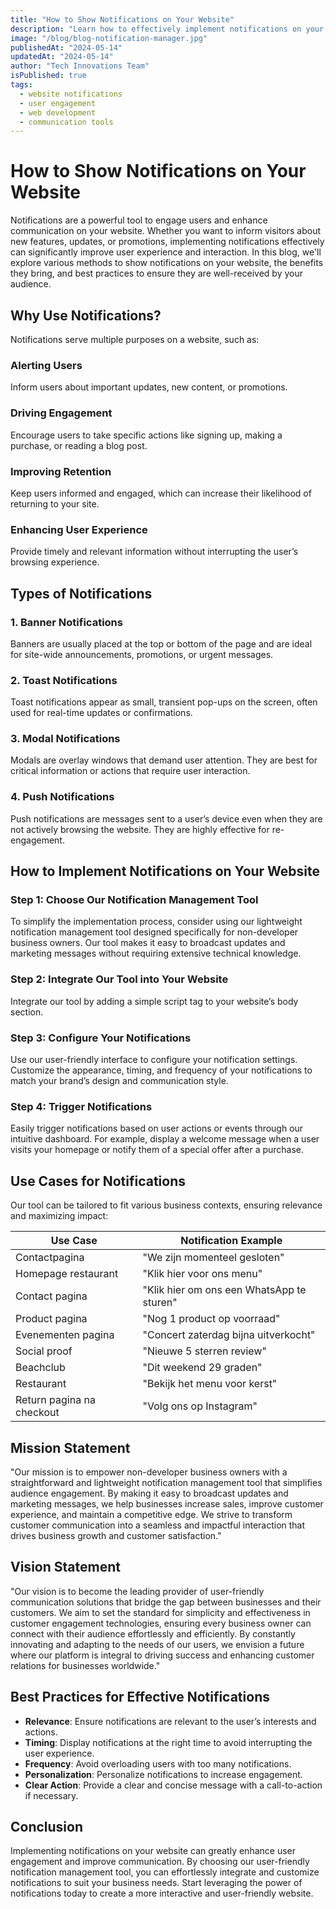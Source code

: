 ```yaml
---
title: "How to Show Notifications on Your Website"
description: "Learn how to effectively implement notifications on your website to enhance user engagement and improve communication."
image: "/blog/blog-notification-manager.jpg"
publishedAt: "2024-05-14"
updatedAt: "2024-05-14"
author: "Tech Innovations Team"
isPublished: true
tags:
  - website notifications
  - user engagement
  - web development
  - communication tools
---
```


# How to Show Notifications on Your Website

Notifications are a powerful tool to engage users and enhance communication on your website. Whether you want to inform visitors about new features, updates, or promotions, implementing notifications effectively can significantly improve user experience and interaction. In this blog, we'll explore various methods to show notifications on your website, the benefits they bring, and best practices to ensure they are well-received by your audience.

## Why Use Notifications?

Notifications serve multiple purposes on a website, such as:

### Alerting Users

Inform users about important updates, new content, or promotions.

### Driving Engagement

Encourage users to take specific actions like signing up, making a purchase, or reading a blog post.

### Improving Retention

Keep users informed and engaged, which can increase their likelihood of returning to your site.

### Enhancing User Experience

Provide timely and relevant information without interrupting the user’s browsing experience.

## Types of Notifications

### 1. Banner Notifications

Banners are usually placed at the top or bottom of the page and are ideal for site-wide announcements, promotions, or urgent messages.

### 2. Toast Notifications

Toast notifications appear as small, transient pop-ups on the screen, often used for real-time updates or confirmations.

### 3. Modal Notifications

Modals are overlay windows that demand user attention. They are best for critical information or actions that require user interaction.

### 4. Push Notifications

Push notifications are messages sent to a user’s device even when they are not actively browsing the website. They are highly effective for re-engagement.

## How to Implement Notifications on Your Website

### Step 1: Choose Our Notification Management Tool

To simplify the implementation process, consider using our lightweight notification management tool designed specifically for non-developer business owners. Our tool makes it easy to broadcast updates and marketing messages without requiring extensive technical knowledge.

### Step 2: Integrate Our Tool into Your Website

Integrate our tool by adding a simple script tag to your website’s body section.

### Step 3: Configure Your Notifications

Use our user-friendly interface to configure your notification settings. Customize the appearance, timing, and frequency of your notifications to match your brand’s design and communication style.

### Step 4: Trigger Notifications

Easily trigger notifications based on user actions or events through our intuitive dashboard. For example, display a welcome message when a user visits your homepage or notify them of a special offer after a purchase.

## Use Cases for Notifications

Our tool can be tailored to fit various business contexts, ensuring relevance and maximizing impact:

| Use Case                  | Notification Example                      |
| ------------------------- | ----------------------------------------- |
| Contactpagina             | "We zijn momenteel gesloten"              |
| Homepage restaurant       | "Klik hier voor ons menu"                 |
| Contact pagina            | "Klik hier om ons een WhatsApp te sturen" |
| Product pagina            | "Nog 1 product op voorraad"               |
| Evenementen pagina        | "Concert zaterdag bijna uitverkocht"      |
| Social proof              | "Nieuwe 5 sterren review"                 |
| Beachclub                 | "Dit weekend 29 graden"                   |
| Restaurant                | "Bekijk het menu voor kerst"              |
| Return pagina na checkout | "Volg ons op Instagram"                   |

## Mission Statement

"Our mission is to empower non-developer business owners with a straightforward and lightweight notification management tool that simplifies audience engagement. By making it easy to broadcast updates and marketing messages, we help businesses increase sales, improve customer experience, and maintain a competitive edge. We strive to transform customer communication into a seamless and impactful interaction that drives business growth and customer satisfaction."

## Vision Statement

"Our vision is to become the leading provider of user-friendly communication solutions that bridge the gap between businesses and their customers. We aim to set the standard for simplicity and effectiveness in customer engagement technologies, ensuring every business owner can connect with their audience effortlessly and efficiently. By constantly innovating and adapting to the needs of our users, we envision a future where our platform is integral to driving success and enhancing customer relations for businesses worldwide."

## Best Practices for Effective Notifications

- **Relevance**: Ensure notifications are relevant to the user’s interests and actions.
- **Timing**: Display notifications at the right time to avoid interrupting the user experience.
- **Frequency**: Avoid overloading users with too many notifications.
- **Personalization**: Personalize notifications to increase engagement.
- **Clear Action**: Provide a clear and concise message with a call-to-action if necessary.

## Conclusion

Implementing notifications on your website can greatly enhance user engagement and improve communication. By choosing our user-friendly notification management tool, you can effortlessly integrate and customize notifications to suit your business needs. Start leveraging the power of notifications today to create a more interactive and user-friendly website.
